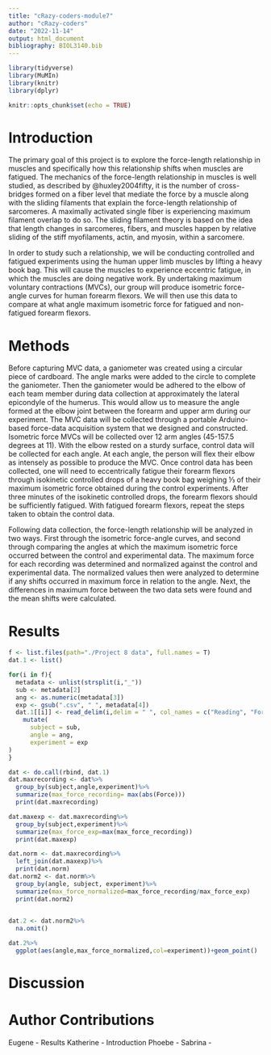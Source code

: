 ```yaml
---
title: "cRazy-coders-module7"
author: "cRazy-coders"
date: "2022-11-14"
output: html_document
bibliography: BIOL3140.bib
---
```


```r
library(tidyverse)
library(MuMIn)
library(knitr)
library(dplyr)
```

```r
knitr::opts_chunk$set(echo = TRUE)
```

# Introduction
The primary goal of this project is to explore the force-length relationship in muscles and specifically how this relationship shifts when muscles are fatigued. The mechanics of the force-length relationship in muscles is well studied, as described by @huxley2004fifty, it is the number of cross-bridges formed on a fiber level that mediate the force by a muscle along with the sliding filaments that explain the force-length relationship of sarcomeres. A maximally activated single fiber is experiencing maximum filament overlap to do so. The sliding filament theory is based on the idea that length changes in sarcomeres, fibers, and muscles happen by relative sliding of the stiff myofilaments, actin, and myosin, within a sarcomere.
 
In order to study such a relationship, we will be conducting controlled and fatigued experiments using the human upper limb muscles by lifting a heavy book bag. This will cause the muscles to experience eccentric fatigue, in which the muscles are doing negative work. By undertaking maximum voluntary contractions (MVCs), our group will produce isometric force-angle curves for human forearm flexors. We will then use this data to compare at what angle maximum isometric force for fatigued and non-fatigued forearm flexors. 

# Methods
Before capturing MVC data, a ganiometer was created using a circular piece of cardboard. The angle marks were added to the circle to complete the ganiometer. Then the ganiometer would be adhered to the elbow of each team member during data collection at approximately the lateral epicondyle of the humerus. This would allow us to measure the angle formed at the elbow joint between the forearm and upper arm during our experiment. The MVC data will be collected through a portable Arduino-based force-data acquisition system that we designed and constructed. Isometric force MVCs will be collected over 12 arm angles (45-157.5 degrees at 11). With the elbow rested on a sturdy surface, control data will be collected for each angle. At each angle, the person will flex their elbow as intensely as possible to produce the MVC. Once control data has been collected, one will need to eccentrically fatigue their forearm flexors through isokinetic controlled drops of a heavy book bag weighing ⅓ of their maximum isometric force obtained during the control experiments. After three minutes of the isokinetic controlled drops, the forearm flexors should be sufficiently fatigued. With fatigued forearm flexors, repeat the steps taken to obtain the control data. 

Following data collection, the force-length relationship will be analyzed in two ways. First through the isometric force-angle curves, and second through comparing the angles at which the maximum isometric force occurred between the control and experimental data. The maximum force for each recording was determined and normalized against the control and experimental data. The normalized values then were analyzed to determine if any shifts occurred in maximum force in relation to the angle. Next, the differences in maximum force between the two data sets were found and the mean shifts were calculated. 


# Results
```r
f <- list.files(path="./Project 8 data", full.names = T)
dat.1 <- list()

for(i in f){
  metadata <- unlist(strsplit(i,"_"))
  sub <- metadata[2]
  ang <- as.numeric(metadata[3])
  exp <- gsub(".csv", " ", metadata[4])
  dat.1[[i]] <- read_delim(i,delim = " ", col_names = c("Reading", "Force", "Unit"))%>%
    mutate(
      subject = sub,
      angle = ang,
      experiment = exp
)
}

dat <- do.call(rbind, dat.1)
dat.maxrecording <- dat%>%
  group_by(subject,angle,experiment)%>%
  summarize(max_force_recording= max(abs(Force)))
  print(dat.maxrecording)

dat.maxexp <- dat.maxrecording%>%
  group_by(subject,experiment)%>%
  summarize(max_force_exp=max(max_force_recording))
  print(dat.maxexp)  

dat.norm <- dat.maxrecording%>%
  left_join(dat.maxexp)%>%
  print(dat.norm)
dat.norm2 <- dat.norm%>%
  group_by(angle, subject, experiment)%>%
  summarize(max_force_normalized=max_force_recording/max_force_exp)
  print(dat.norm2)
  
```

```r
dat.2 <- dat.norm2%>%
  na.omit()

dat.2%>%
  ggplot(aes(angle,max_force_normalized,col=experiment))+geom_point()
```

# Discussion

# Author Contributions
Eugene - Results
Katherine - Introduction
Phoebe - 
Sabrina -

